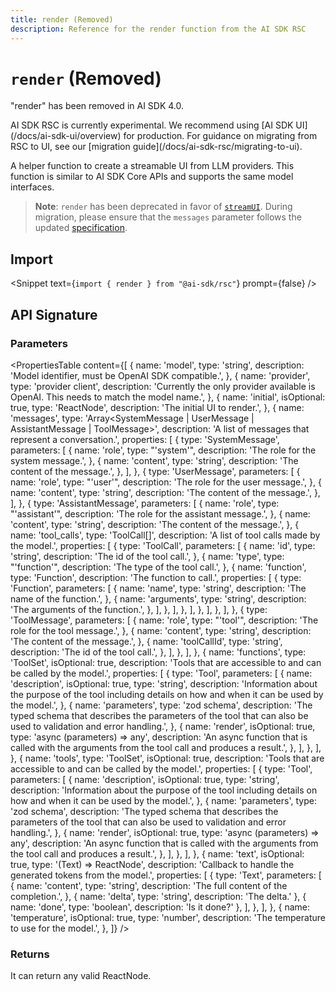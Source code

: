 ```yaml
---
title: render (Removed)
description: Reference for the render function from the AI SDK RSC
---
```


# `render` (Removed)

<Note type="warning">"render" has been removed in AI SDK 4.0.</Note>

<Note type="warning">
  AI SDK RSC is currently experimental. We recommend using [AI SDK
  UI](/docs/ai-sdk-ui/overview) for production. For guidance on migrating from
  RSC to UI, see our [migration guide](/docs/ai-sdk-rsc/migrating-to-ui).
</Note>

A helper function to create a streamable UI from LLM providers. This function is similar to AI SDK Core APIs and supports the same model interfaces.

> **Note**: `render` has been deprecated in favor of [`streamUI`](/docs/reference/ai-sdk-rsc/stream-ui). During migration, please ensure that the `messages` parameter follows the updated [specification](/docs/reference/ai-sdk-rsc/stream-ui#messages).

## Import

<Snippet text={`import { render } from "@ai-sdk/rsc"`} prompt={false} />

## API Signature

### Parameters

<PropertiesTable
  content={[
    {
      name: 'model',
      type: 'string',
      description: 'Model identifier, must be OpenAI SDK compatible.',
    },
    {
      name: 'provider',
      type: 'provider client',
      description:
        'Currently the only provider available is OpenAI. This needs to match the model name.',
    },
    {
      name: 'initial',
      isOptional: true,
      type: 'ReactNode',
      description: 'The initial UI to render.',
    },
    {
      name: 'messages',
      type: 'Array<SystemMessage | UserMessage | AssistantMessage | ToolMessage>',
      description: 'A list of messages that represent a conversation.',
      properties: [
        {
          type: 'SystemMessage',
          parameters: [
            {
              name: 'role',
              type: "'system'",
              description: 'The role for the system message.',
            },
            {
              name: 'content',
              type: 'string',
              description: 'The content of the message.',
            },
          ],
        },
        {
          type: 'UserMessage',
          parameters: [
            {
              name: 'role',
              type: "'user'",
              description: 'The role for the user message.',
            },
            {
              name: 'content',
              type: 'string',
              description: 'The content of the message.',
            },
          ],
        },
        {
          type: 'AssistantMessage',
          parameters: [
            {
              name: 'role',
              type: "'assistant'",
              description: 'The role for the assistant message.',
            },
            {
              name: 'content',
              type: 'string',
              description: 'The content of the message.',
            },
            {
              name: 'tool_calls',
              type: 'ToolCall[]',
              description: 'A list of tool calls made by the model.',
              properties: [
                {
                  type: 'ToolCall',
                  parameters: [
                    {
                      name: 'id',
                      type: 'string',
                      description: 'The id of the tool call.',
                    },
                    {
                      name: 'type',
                      type: "'function'",
                      description: 'The type of the tool call.',
                    },
                    {
                      name: 'function',
                      type: 'Function',
                      description: 'The function to call.',
                      properties: [
                        {
                          type: 'Function',
                          parameters: [
                            {
                              name: 'name',
                              type: 'string',
                              description: 'The name of the function.',
                            },
                            {
                              name: 'arguments',
                              type: 'string',
                              description: 'The arguments of the function.',
                            },
                          ],
                        },
                      ],
                    },
                  ],
                },
              ],
            },
          ],
        },
        {
          type: 'ToolMessage',
          parameters: [
            {
              name: 'role',
              type: "'tool'",
              description: 'The role for the tool message.',
            },
            {
              name: 'content',
              type: 'string',
              description: 'The content of the message.',
            },
            {
              name: 'toolCallId',
              type: 'string',
              description: 'The id of the tool call.',
            },
          ],
        },
      ],
    },
    {
      name: 'functions',
      type: 'ToolSet',
      isOptional: true,
      description:
        'Tools that are accessible to and can be called by the model.',
      properties: [
        {
          type: 'Tool',
          parameters: [
            {
              name: 'description',
              isOptional: true,
              type: 'string',
              description:
                'Information about the purpose of the tool including details on how and when it can be used by the model.',
            },
            {
              name: 'parameters',
              type: 'zod schema',
              description:
                'The typed schema that describes the parameters of the tool that can also be used to validation and error handling.',
            },
            {
              name: 'render',
              isOptional: true,
              type: 'async (parameters) => any',
              description:
                'An async function that is called with the arguments from the tool call and produces a result.',
            },
          ],
        },
      ],
    },
    {
      name: 'tools',
      type: 'ToolSet',
      isOptional: true,
      description:
        'Tools that are accessible to and can be called by the model.',
      properties: [
        {
          type: 'Tool',
          parameters: [
            {
              name: 'description',
              isOptional: true,
              type: 'string',
              description:
                'Information about the purpose of the tool including details on how and when it can be used by the model.',
            },
            {
              name: 'parameters',
              type: 'zod schema',
              description:
                'The typed schema that describes the parameters of the tool that can also be used to validation and error handling.',
            },
            {
              name: 'render',
              isOptional: true,
              type: 'async (parameters) => any',
              description:
                'An async function that is called with the arguments from the tool call and produces a result.',
            },
          ],
        },
      ],
    },
    {
      name: 'text',
      isOptional: true,
      type: '(Text) => ReactNode',
      description: 'Callback to handle the generated tokens from the model.',
      properties: [
        {
          type: 'Text',
          parameters: [
            {
              name: 'content',
              type: 'string',
              description: 'The full content of the completion.',
            },
            { name: 'delta', type: 'string', description: 'The delta.' },
            { name: 'done', type: 'boolean', description: 'Is it done?' },
          ],
        },
      ],
    },
    {
      name: 'temperature',
      isOptional: true,
      type: 'number',
      description: 'The temperature to use for the model.',
    },
  ]}
/>

### Returns

It can return any valid ReactNode.
